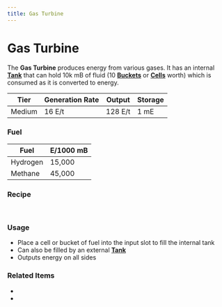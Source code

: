 ```yaml
---
title: Gas Turbine
---
```


<ItemImage file="gas_turbine" alt="Gas Turbine" size="200" />

# Gas Turbine

The **Gas Turbine** produces energy from various gases. It has an internal **[Tank](/img/mods/techreborn/basic_tank_unit)** that can hold 10k mB of fluid (10 **[Buckets](/mods/minecraft/bucket)** or **[Cells](/items/fluid/empty_cell)** worth) which is consumed as it is converted to energy.

| Tier   | Generation Rate | Output  | Storage |
|--------|------------------|---------|---------|
| Medium | 16 E/t           | 128 E/t | 1 mE    |

### Fuel

| Fuel     | E/1000 mB |
|----------|-----------|
| Hydrogen | 15,000    |
| Methane  | 45,000    |

### Recipe

<CraftingTable recipe="input techreborn:invar_plate techreborn:advanced_circuit techreborn:invar_plate input techreborn:wind_mill techreborn:reinforced_glass techreborn:wind_mill input techreborn:invar_plate techreborn:advanced_circuit techreborn:invar_plate output techreborn:gas_turbine"/><br/>
<CraftingTable recipe="input techreborn:aluminum_plate techreborn:advanced_circuit techreborn:aluminum_plate input techreborn:wind_mill techreborn:reinforced_glass techreborn:wind_mill input techreborn:aluminum_plate techreborn:advanced_circuit techreborn:aluminum_plate output techreborn:gas_turbine"/>

### Usage

- Place a cell or bucket of fuel into the input slot to fill the internal tank  
- Can also be filled by an external **[Tank](/img/mods/techreborn/basic_tank_unit)**  
- Outputs energy on all sides

### Related Items

- <McItem slug="techreborn:hydrogen_cell" inline={true}/>
- <McItem slug="techreborn:methane_cell" inline={true}/>
